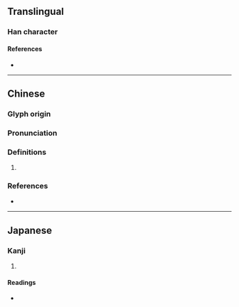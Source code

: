 {{character info}}
==Translingual==

===Han character===
{{Han char|rn=37|rad=大|as=02|sn=5|four=|canj=KLL|ids=⿱大⿰丿丨}}

====References====
* {{Han ref|kx=0249.080|dkj=05843|dj=0508.060|hdz=10525.020|uh=5930|ud=22832}}

----

==Chinese==
{{zh-forms}}

===Glyph origin===
{{Han etym}}

===Pronunciation===
{{zh-pron
|m=gǎo
|c=gou2
|mc=y
|oc=y
|cat=
}}

===Definitions===
{{zh-hanzi}}

# {{rfdef|zh}}

===References===
* {{R:yue:Jyutping Database}}

----

==Japanese==

===Kanji===
{{ja-kanji|grade=|rs=大02}}

# {{rfdef|ja|sort=大02}}

====Readings====
* {{ja-readings|on=こう, ごう|kun=はな-つ}}
